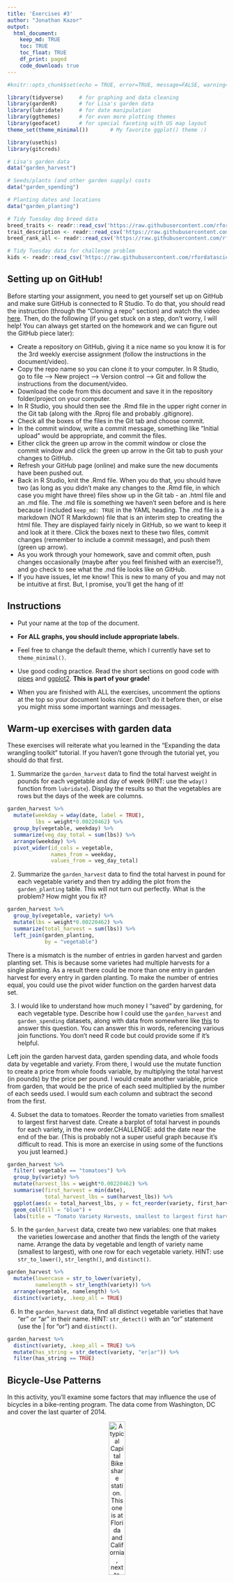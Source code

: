 ```yaml
---
title: 'Exercises #3'
author: "Jonathan Kazor"
output: 
  html_document:
    keep_md: TRUE
    toc: TRUE
    toc_float: TRUE
    df_print: paged
    code_download: true
---
```



```r
#knitr::opts_chunk$set(echo = TRUE, error=TRUE, message=FALSE, warning=FALSE)
```

```r
library(tidyverse)     # for graphing and data cleaning
library(gardenR)       # for Lisa's garden data
library(lubridate)     # for date manipulation
library(ggthemes)      # for even more plotting themes
library(geofacet)      # for special faceting with US map layout
theme_set(theme_minimal())       # My favorite ggplot() theme :)

library(usethis)
library(gitcreds)

```

```r
# Lisa's garden data
data("garden_harvest")

# Seeds/plants (and other garden supply) costs
data("garden_spending")

# Planting dates and locations
data("garden_planting")

# Tidy Tuesday dog breed data
breed_traits <- readr::read_csv('https://raw.githubusercontent.com/rfordatascience/tidytuesday/master/data/2022/2022-02-01/breed_traits.csv')
trait_description <- readr::read_csv('https://raw.githubusercontent.com/rfordatascience/tidytuesday/master/data/2022/2022-02-01/trait_description.csv')
breed_rank_all <- readr::read_csv('https://raw.githubusercontent.com/rfordatascience/tidytuesday/master/data/2022/2022-02-01/breed_rank.csv')

# Tidy Tuesday data for challenge problem
kids <- readr::read_csv('https://raw.githubusercontent.com/rfordatascience/tidytuesday/master/data/2020/2020-09-15/kids.csv')
```

## Setting up on GitHub!

Before starting your assignment, you need to get yourself set up on GitHub and make sure GitHub is connected to R Studio. To do that, you should read the instruction (through the "Cloning a repo" section) and watch the video [here](https://github.com/llendway/github_for_collaboration/blob/master/github_for_collaboration.md). Then, do the following (if you get stuck on a step, don't worry, I will help! You can always get started on the homework and we can figure out the GitHub piece later):

* Create a repository on GitHub, giving it a nice name so you know it is for the 3rd weekly exercise assignment (follow the instructions in the document/video).  
* Copy the repo name so you can clone it to your computer. In R Studio, go to file --> New project --> Version control --> Git and follow the instructions from the document/video.  
* Download the code from this document and save it in the repository folder/project on your computer.  
* In R Studio, you should then see the .Rmd file in the upper right corner in the Git tab (along with the .Rproj file and probably .gitignore).  
* Check all the boxes of the files in the Git tab and choose commit.  
* In the commit window, write a commit message, something like "Initial upload" would be appropriate, and commit the files.  
* Either click the green up arrow in the commit window or close the commit window and click the green up arrow in the Git tab to push your changes to GitHub.  
* Refresh your GitHub page (online) and make sure the new documents have been pushed out.  
* Back in R Studio, knit the .Rmd file. When you do that, you should have two (as long as you didn't make any changes to the .Rmd file, in which case you might have three) files show up in the Git tab - an .html file and an .md file. The .md file is something we haven't seen before and is here because I included `keep_md: TRUE` in the YAML heading. The .md file is a markdown (NOT R Markdown) file that is an interim step to creating the html file. They are displayed fairly nicely in GitHub, so we want to keep it and look at it there. Click the boxes next to these two files, commit changes (remember to include a commit message), and push them (green up arrow).  
* As you work through your homework, save and commit often, push changes occasionally (maybe after you feel finished with an exercise?), and go check to see what the .md file looks like on GitHub.  
* If you have issues, let me know! This is new to many of you and may not be intuitive at first. But, I promise, you'll get the hang of it! 



## Instructions

* Put your name at the top of the document. 

* **For ALL graphs, you should include appropriate labels.** 

* Feel free to change the default theme, which I currently have set to `theme_minimal()`. 

* Use good coding practice. Read the short sections on good code with [pipes](https://style.tidyverse.org/pipes.html) and [ggplot2](https://style.tidyverse.org/ggplot2.html). **This is part of your grade!**

* When you are finished with ALL the exercises, uncomment the options at the top so your document looks nicer. Don't do it before then, or else you might miss some important warnings and messages.


## Warm-up exercises with garden data

These exercises will reiterate what you learned in the "Expanding the data wrangling toolkit" tutorial. If you haven't gone through the tutorial yet, you should do that first.

  1. Summarize the `garden_harvest` data to find the total harvest weight in pounds for each vegetable and day of week (HINT: use the `wday()` function from `lubridate`). Display the results so that the vegetables are rows but the days of the week are columns.

```r
garden_harvest %>% 
  mutate(weekday = wday(date, label = TRUE),
         lbs = weight*0.00220462) %>% 
  group_by(vegetable, weekday) %>% 
  summarize(veg_day_total = sum(lbs)) %>%
  arrange(weekday) %>%
  pivot_wider(id_cols = vegetable,
              names_from = weekday, 
              values_from = veg_day_total)
```

  2. Summarize the `garden_harvest` data to find the total harvest in pound for each vegetable variety and then try adding the plot from the `garden_planting` table. This will not turn out perfectly. What is the problem? How might you fix it?

```r
garden_harvest %>% 
  group_by(vegetable, variety) %>% 
  mutate(lbs = weight*0.00220462) %>%
  summarize(total_harvest = sum(lbs)) %>% 
  left_join(garden_planting,
            by = "vegetable")
```

There is a mismatch is the number of entries in garden harvest and garden planting set. This is because some varietes had multiple harvests for a single planting. As a result there could be more than one entry in garden harvest for every entry in garden planting. To make the number of entries equal, you could use the pivot wider function on the garden harvest data set.


  3. I would like to understand how much money I "saved" by gardening, for each vegetable type. Describe how I could use the `garden_harvest` and `garden_spending` datasets, along with data from somewhere like [this](https://products.wholefoodsmarket.com/search?sort=relevance&store=10542) to answer this question. You can answer this in words, referencing various join functions. You don't need R code but could provide some if it's helpful.

  Left join the garden harvest data, garden spending data, and whole foods data by vegetable and variety. From there, I would use the mutate function to create a price from whole foods variable, by multiplying the total harvest (in pounds) by the price per pound. I would create another variable, price from garden, that would be the price of each seed multiplied by the number of each seeds used. I would sum each column and subtract the second from the first.

  4. Subset the data to tomatoes. Reorder the tomato varieties from smallest to largest first harvest date. Create a barplot of total harvest in pounds for each variety, in the new order.CHALLENGE: add the date near the end of the bar. (This is probably not a super useful graph because it's difficult to read. This is more an exercise in using some of the functions you just learned.)

```r
garden_harvest %>% 
  filter( vegetable == "tomatoes") %>% 
  group_by(variety) %>% 
  mutate(harvest_lbs = weight*0.00220462) %>% 
  summarise(first_harvest = min(date),
            total_harvest_lbs = sum(harvest_lbs)) %>% 
  ggplot(aes(x = total_harvest_lbs, y = fct_reorder(variety, first_harvest))) +
  geom_col(fill = "blue") + 
  labs(title = "Tomato Variety Harvests, smallest to largest first harvest date", x = "Tomato Harvest Weight (lbs)", y = "Tomato Variety")
```

  5. In the `garden_harvest` data, create two new variables: one that makes the varieties lowercase and another that finds the length of the variety name. Arrange the data by vegetable and length of variety name (smallest to largest), with one row for each vegetable variety. HINT: use `str_to_lower()`, `str_length()`, and `distinct()`.
  
```r
garden_harvest %>% 
  mutate(lowercase = str_to_lower(variety),
         namelength = str_length(variety)) %>% 
  arrange(vegetable, namelength) %>% 
  distinct(variety, .keep_all = TRUE)
```

  6. In the `garden_harvest` data, find all distinct vegetable varieties that have "er" or "ar" in their name. HINT: `str_detect()` with an "or" statement (use the | for "or") and `distinct()`.

```r
garden_harvest %>% 
  distinct(variety, .keep_all = TRUE) %>% 
  mutate(has_string = str_detect(variety, "er|ar")) %>% 
  filter(has_string == TRUE)
```


## Bicycle-Use Patterns

In this activity, you'll examine some factors that may influence the use of bicycles in a bike-renting program.  The data come from Washington, DC and cover the last quarter of 2014.

<center>

![A typical Capital Bikeshare station. This one is at Florida and California, next to Pleasant Pops.](https://www.macalester.edu/~dshuman1/data/112/bike_station.jpg){width="30%"}


![One of the vans used to redistribute bicycles to different stations.](https://www.macalester.edu/~dshuman1/data/112/bike_van.jpg){width="30%"}

</center>

Two data tables are available:

- `Trips` contains records of individual rentals
- `Stations` gives the locations of the bike rental stations

Here is the code to read in the data. We do this a little differently than usual, which is why it is included here rather than at the top of this file. To avoid repeatedly re-reading the files, start the data import chunk with `{r cache = TRUE}` rather than the usual `{r}`.

```r
data_site <- 
  "https://www.macalester.edu/~dshuman1/data/112/2014-Q4-Trips-History-Data-Small.rds" 
Trips <- readRDS(gzcon(url(data_site)))
Stations<-read_csv("http://www.macalester.edu/~dshuman1/data/112/DC-Stations.csv")
```

**NOTE:** The `Trips` data table is a random subset of 10,000 trips from the full quarterly data. Start with this small data table to develop your analysis commands. **When you have this working well, you should access the full data set of more than 600,000 events by removing `-Small` from the name of the `data_site`.**

### Temporal patterns

It's natural to expect that bikes are rented more at some times of day, some days of the week, some months of the year than others. The variable `sdate` gives the time (including the date) that the rental started. Make the following plots and interpret them:

  7. A density plot, which is a smoothed out histogram, of the events versus `sdate`. Use `geom_density()`.
  
```r
Trips %>% 
  ggplot(aes(x = sdate)) +
  geom_density() + 
  labs(title = " Density Plot of Bike Rentals by Date", x = "Month", y = "Denisty of Bike Rentals")
```
  
  8. A density plot of the events versus time of day.  You can use `mutate()` with `lubridate`'s  `hour()` and `minute()` functions to extract the hour of the day and minute within the hour from `sdate`. Hint: A minute is 1/60 of an hour, so create a variable where 3:30 is 3.5 and 3:45 is 3.75.
  
```r
Trips %>% 
  mutate(rent_hr = hour(sdate),
         rent_min = minute(sdate),
         rent_time = rent_hr + (rent_min/60)) %>% 
  ggplot(aes(x = rent_time)) + 
  geom_density() +
  labs(title = "Density Plot of Duration that Bikes Were Rented", x = "Duration of Bike Rental (minutes)", y = "Density")
```

9. A bar graph of the events versus day of the week. Put day on the y-axis.
  
```r
Trips %>% 
  group_by(sdate) %>% 
  mutate(day_of_week = wday(sdate, label = TRUE)) %>% 
  ggplot(aes(y = day_of_week)) +
  geom_bar(fill = "blue") + 
  labs(title = "Number of Bike Rentals on Different Days of the Week", y = "Day of Week", x = "Count of Bike Rentals")
```
  
  
  
  10. Facet your graph from exercise 9. by day of the week. Is there a pattern?
  
```r
Trips %>% 
  mutate(rent_hr = hour(sdate),
         rent_min = minute(sdate),
         rent_time = rent_hr + (rent_min/60)) %>% 
  group_by(sdate) %>% 
  mutate(day_of_week = wday(sdate, label = TRUE)) %>% 
  ggplot(aes(x = rent_time)) + 
  geom_density() +
  facet_wrap(vars(day_of_week)) + 
  labs(title = "Bike Rental Duration for Each Day of the Week", x = "Duration of Bike Rental (minutes) ", y = "Proportion of Riders")
```
For days during the week, the highest proportion of bike renters keep a bike for a little less then twenty minutes, while the second highest proprotion of renters keep a bike for about 7 or 8 minutes. On the weeknds, the highest proporiton of bike renters keep a bike for a little less then fifteen minutes.
  
The variable `client` describes whether the renter is a regular user (level `Registered`) or has not joined the bike-rental organization (`Causal`). The next set of exercises investigate whether these two different categories of users show different rental behavior and how `client` interacts with the patterns you found in the previous exercises. 

  11. Change the graph from exercise 10 to set the `fill` aesthetic for `geom_density()` to the `client` variable. You should also set `alpha = .5` for transparency and `color=NA` to suppress the outline of the density function.
  
```r
Trips %>% 
  mutate(rent_hr = hour(sdate),
         rent_min = minute(sdate),
         rent_time = rent_hr + (rent_min/60)) %>% 
  group_by(sdate) %>% 
  mutate(day_of_week = wday(sdate, label = TRUE)) %>% 
  ggplot(aes(x = rent_time)) +
  geom_density(aes(fill = client, alpha = 0.5, color = "NA")) +
  facet_wrap(vars(day_of_week)) +
  labs(title = "Density Plot of Bike Rentals for Clients and Non-Clients, by time and day of the Week", x = "Time of Bike Rental", y = "Proportion of Bike Rentals")
  
```

  12. Change the previous graph by adding the argument `position = position_stack()` to `geom_density()`. In your opinion, is this better or worse in terms of telling a story? What are the advantages/disadvantages of each?
  
```r
Trips %>% 
  mutate(rent_hr = hour(sdate),
         rent_min = minute(sdate),
         rent_time = rent_hr + (rent_min/60)) %>% 
  group_by(sdate) %>% 
  mutate(day_of_week = wday(sdate, label = TRUE)) %>% 
  ggplot(aes(x = rent_time)) +
  geom_density(aes(fill = client, alpha = 0.5, color = "NA"), position = position_stack()) +
  facet_wrap(vars(day_of_week)) + 
  labs(title = "Density Plot of Bike Rentals for Clients and Non-Clients, by time and day of the Week", x = "Time of Bike Rental", y = "Proportion of Bike Rentals")
```
Figure 1 overlapses the casual and registered trendlines while Figure 2 puts the registered trendline in the foreground and the causal trendline in the background. Also, figure 1 systematically underestimates the proportion of casual riders. Figure one and figure two can both be used, depending on what story wants to be told, however figure two is a more accurate model; Figure one would most likely be used when proporiton of the causal and registered riders did not matter, but the periods of min and max ridership for each group matter for a decision.
 
  
  13. In this graph, go back to using the regular density plot (without `position = position_stack()`). Add a new variable to the dataset called `weekend` which will be "weekend" if the day is Saturday or Sunday and  "weekday" otherwise (HINT: use the `ifelse()` function and the `wday()` function from `lubridate`). Then, update the graph from the previous problem by faceting on the new `weekend` variable. 
  
```r
Trips %>% 
  mutate(week_day = wday(sdate, label = TRUE),
         hour = hour(sdate),
         minute = minute(sdate),
         time = hour + minute/60,
         weekend = ifelse(week_day %in% c("Sat", "Sun"),"weekend","weekday")) %>% 
   ggplot(aes(x = time, fill = client, alpha = .5)) +
    geom_density() +
    facet_wrap(vars(weekend)) +
    labs(title = "Bike Rental Frequency by Time of Day", 
         x = "Time", 
         y = "Frequency")
```
  
  14. Change the graph from the previous problem to facet on `client` and fill with `weekday`. What information does this graph tell you that the previous didn't? Is one graph better than the other?
  
```r
Trips %>% 
  mutate(week_day = wday(sdate, label = TRUE),
         hour = hour(sdate),
         minute = minute(sdate),
         time = hour + minute/60,
         weekend = ifelse(week_day %in% c("Sat", "Sun"),"weekend","weekday")) %>% 
   ggplot(aes(x = time, fill = weekend, alpha = .5)) +
    geom_density() +
    facet_wrap(vars(client)) +
    labs(title = "Bike Rentals by Time of Day", 
         x = "Time", 
         y = "Frequency")
```
The second graph flips weekday and weeknd from the head of each smaller graph to the colors. Graph two makes it more evident that Casual riders have simillar riding habits (with regard to how long they rent for) on weekends and weekdays whereas Registered riders typically do not. The second graph also shows us that there is more casual riders on the weeknd then registered riders and there may be more registered riders renting on the weekday then casual riders (who have to do an integration to confirm).
 
  
### Spatial patterns

  15. Use the latitude and longitude variables in `Stations` to make a visualization of the total number of departures from each station in the `Trips` data. Use either color or size to show the variation in number of departures. We will improve this plot next week when we learn about maps!
  
```r
Trips %>% 
  mutate(name = sstation) %>%
  left_join(Stations, by = c("name")) %>% 
  group_by(name) %>% 
  mutate(departures = n()) %>% 
   ggplot(aes(y = lat, x = long, color = departures)) +
   geom_point() +
   labs(title = "Location of Stations With Number of Departures",
        y = "Latitude",
        x = "Longitude")
```
  
  
  16. Only 14.4% of the trips in our data are carried out by casual users. Create a plot that shows which area(s) have stations with a much higher percentage of departures by casual users. What patterns do you notice? (Again, we'll improve this next week when we learn about maps).
  
```r
Trips %>% 
  mutate(name = sstation) %>%
  left_join(Stations, by = c("name")) %>% 
  mutate(cas = client == "Casual") %>% 
  group_by(name) %>% 
  mutate(departures = n(),
         cas_pct = sum(cas)/departures) %>% 
   ggplot(aes(y = lat, x = long, color = cas_pct)) +
   geom_point() +
   labs(title = "Location of Stations with Percentage of Casual Riders",
        y = "Latitude",
        x = "Longitude")
```
The highest percentage(or tied for highest) of Casual riders was around the same location where the highest number of departures took place (circa latitude 38.9, longitude -77.05). There was also the second highest percentage (or tied for highest) of Casual riders clustered in the top left corner of our graph.
**DID YOU REMEMBER TO GO BACK AND CHANGE THIS SET OF EXERCISES TO THE LARGER DATASET? IF NOT, DO THAT NOW.**

## Dogs!

In this section, we'll use the data from 2022-02-01 Tidy Tuesday. If you didn't use that data or need a little refresher on it, see the [website](https://github.com/rfordatascience/tidytuesday/blob/master/data/2022/2022-02-01/readme.md).

  17. The final product of this exercise will be a graph that has breed on the y-axis and the sum of the numeric ratings in the `breed_traits` dataset on the x-axis, with a dot for each rating. First, create a new dataset called `breed_traits_total` that has two variables -- `Breed` and `total_rating`. The `total_rating` variable is the sum of the numeric ratings in the `breed_traits` dataset (we'll use this dataset again in the next problem). Then, create the graph just described. Omit Breeds with a `total_rating` of 0 and order the Breeds from highest to lowest ranked. You may want to adjust the `fig.height` and `fig.width` arguments inside the code chunk options (eg. `{r, fig.height=8, fig.width=4}`) so you can see things more clearly - check this after you knit the file to assure it looks like what you expected.

```r
breed_trait_total <- breed_traits %>%
  select(- c("Coat Type", "Coat Length")) %>% 
  mutate(total_rating = rowSums(.[2:15])) %>% 
  select(Breed, total_rating) %>% 
  filter(total_rating != 0)

breed_trait_total %>% 
  ggplot(aes(y = fct_reorder(Breed, total_rating), x = total_rating)) +
  geom_point(color = "aquamarine3") + 
  labs(title = "Dog Traits Total Ranking by Breed", x = "Total Ranking of Breed Traits", y = "Dog Breed")
```

  18. The final product of this exercise will be a graph with the top-20 dogs in total ratings (from previous problem) on the y-axis, year on the x-axis, and points colored by each breed's ranking for that year (from the `breed_rank_all` dataset). The points within each breed will be connected by a line, and the breeds should be arranged from the highest median rank to lowest median rank ("highest" is actually the smallest number, eg. 1 = best). After you're finished, think of AT LEAST one thing you could you do to make this graph better. HINTS: 1. Start with the `breed_rank_all` dataset and pivot it so year is a variable. 2. Use the `separate()` function to get year alone, and there's an extra argument in that function that can make it numeric. 3. For both datasets used, you'll need to `str_squish()` Breed before joining. 


```r
breed_top20 <- breed_trait_total %>%
  mutate(Breed = str_squish(Breed)) %>%
  arrange(desc(total_rating)) %>%
  mutate(numberrow = 1:n()) %>%
  filter(numberrow <= 20)

breed_final <- breed_rank_all %>%
  pivot_longer(cols = starts_with("20"),
               names_to = "year",
               values_to = "value") %>%
  separate(year,
           into = c("year"),
           convert = TRUE) %>%
  mutate(Breed = str_squish(Breed)) %>%
  right_join(breed_top20,
           by = "Breed") %>%
  arrange(desc(total_rating))

median_breed <- breed_final %>%
  group_by(Breed) %>%
  summarize(median_rank = median(value)) %>%
  arrange(median_rank)

left_join(breed_final, median_breed) %>%
  ggplot(aes(x = year, y = reorder(Breed, desc(median_rank)))) +
  geom_point(aes(color = value)) +
  scale_color_gradientn(colours = rainbow(15))

```
 
 
  
  19. Create your own! Requirements: use a `join` or `pivot` function (or both, if you'd like), a `str_XXX()` function, and a `fct_XXX()` function to create a graph using any of the dog datasets. One suggestion is to try to improve the graph you created for the Tidy Tuesday assignment. If you want an extra challenge, find a way to use the dog images in the `breed_rank_all` file - check out the `ggimage` library and [this resource](https://wilkelab.org/ggtext/) for putting images as labels.
  
```r
breed_top10 <- breed_trait_total %>%
  mutate(Breed = str_squish(Breed)) %>%
  arrange(desc(total_rating)) %>%
  mutate(numberrow = 1:n()) %>%
  filter(numberrow <= 10)

breed_final <- breed_rank_all %>%
  pivot_longer(cols = starts_with("20"),
               names_to = "year",
               values_to = "value") %>%
  separate(year,
           into = c("year"),
           convert = TRUE) %>%
  mutate(Breed = str_squish(Breed)) %>%
  right_join(breed_top10,
           by = "Breed") %>%
  arrange(desc(total_rating))

mean_breed <- breed_final %>%
  group_by(Breed) %>%
  summarize(mean_rank = mean(value)) %>%
  arrange(mean_rank)

left_join(breed_final, mean_breed) %>%
  ggplot(aes(x = year, y = reorder(Breed, desc(mean_rank)))) +
  geom_point(aes(size = value))
```
  
## GitHub link

  20. Below, provide a link to your GitHub page with this set of Weekly Exercises. Specifically, if the name of the file is 03_exercises.Rmd, provide a link to the 03_exercises.md file, which is the one that will be most readable on GitHub.

  [Github Link]()

## Challenge problem! 

This problem uses the data from the Tidy Tuesday competition this week, `kids`. If you need to refresh your memory on the data, read about it [here](https://github.com/rfordatascience/tidytuesday/blob/master/data/2020/2020-09-15/readme.md). 

  21. In this exercise, you are going to try to replicate the graph below, created by Georgios Karamanis. I'm sure you can find the exact code on GitHub somewhere, but **DON'T DO THAT!** You will only be graded for putting an effort into this problem. So, give it a try and see how far you can get without doing too much googling. HINT: use `facet_geo()`. The graphic won't load below since it came from a location on my computer. So, you'll have to reference the original html on the moodle page to see it.
  


**DID YOU REMEMBER TO UNCOMMENT THE OPTIONS AT THE TOP?**
